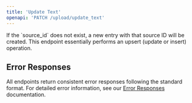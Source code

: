 ```yaml
---
title: 'Update Text'
openapi: 'PATCH /upload/update_text'
---
```



<Panel>
  <TableOfContents />
</Panel>
If the `source_id` does not exist, a new entry with that source ID will be created. This endpoint essentially performs an upsert (update or insert) operation.



## Error Responses

All endpoints return consistent error responses following the standard format. For detailed error information, see our [Error Responses](/api-reference/error-responses) documentation.

